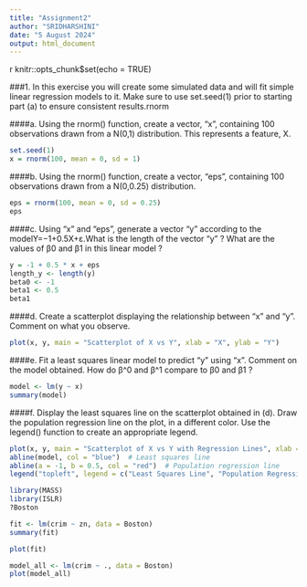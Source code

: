---
title: "Assignment2"
author: "SRIDHARSHINI"
date: "5 August 2024"
output: html_document
---

{r setup, include=FALSE}
knitr::opts_chunk$set(echo = TRUE)


###1. In this exercise you will create some simulated data and will fit simple linear regression models to it. Make sure to use set.seed(1) prior to starting part (a) to ensure consistent results.rnorm

####a.	Using the rnorm() function, create a vector, “x”, containing 100 observations drawn from a N(0,1) distribution. This represents a feature, X.

```{r}
set.seed(1)
x = rnorm(100, mean = 0, sd = 1)
```

####b.	Using the rnorm() function, create a vector, “eps”, containing 100 observations drawn from a N(0,0.25) distribution.

```{r}
eps = rnorm(100, mean = 0, sd = 0.25)
eps
```


####c.	Using “x” and “eps”, generate a vector “y” according to the modelY=−1+0.5X+ε.What is the length of the vector “y” ? What are the values of β0 and β1 in this linear model ?

```{r}
y = -1 + 0.5 * x + eps
length_y <- length(y)
beta0 <- -1
beta1 <- 0.5
beta1
```
 
####d.	Create a scatterplot displaying the relationship between “x” and “y”. Comment on what you observe.

```{r}
plot(x, y, main = "Scatterplot of X vs Y", xlab = "X", ylab = "Y")
```



####e.	Fit a least squares linear model to predict “y” using “x”. Comment on the model obtained. How do β^0 and β^1 compare to β0 and β1 ?

```{r}
model <- lm(y ~ x)
summary(model)
```



####f.	Display the least squares line on the scatterplot obtained in (d). Draw the population regression line on the plot, in a different color. Use the legend() function to create an appropriate legend.

```{r}
plot(x, y, main = "Scatterplot of X vs Y with Regression Lines", xlab = "X", ylab = "Y")
abline(model, col = "blue")  # Least squares line
abline(a = -1, b = 0.5, col = "red")  # Population regression line
legend("topleft", legend = c("Least Squares Line", "Population Regression Line"), col = c("blue", "red"), lty = 1)
```
```{r}
library(MASS)
library(ISLR)
?Boston
```

```{r}
fit <- lm(crim ~ zn, data = Boston)
summary(fit)
```
```{r}
plot(fit)
```
```{r}
model_all <- lm(crim ~ ., data = Boston) 
plot(model_all)
```

